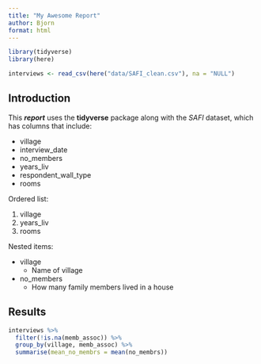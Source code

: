 ```yaml
---
title: "My Awesome Report"
author: Bjorn
format: html
---
```


```r
library(tidyverse)
library(here)

interviews <- read_csv(here("data/SAFI_clean.csv"), na = "NULL")
```


<!--
# Title
## Section
### Subsection
#### Subsubsection
##### etc

This is regular text.
-->

## Introduction

This ***report*** uses the **tidyverse** package along with the *SAFI* dataset,
which has columns that include:

- village
- interview_date
- no_members
- years_liv
- respondent_wall_type
- rooms

Ordered list:

1. village
2. years_liv
3. rooms

Nested items:

- village
  + Name of village
- no_members
  * How many family members lived in a house

## Results

```r
interviews %>% 
  filter(!is.na(memb_assoc)) %>% 
  group_by(village, memb_assoc) %>% 
  summarise(mean_no_membrs = mean(no_membrs))
```



